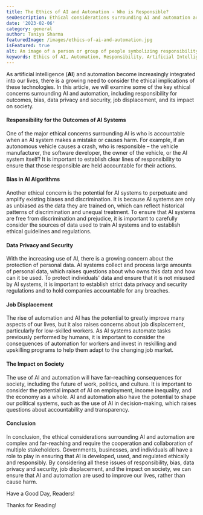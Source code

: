 ```yaml
---
title: The Ethics of AI and Automation - Who is Responsible?
seoDescription: Ethical considerations surrounding AI and automation are complex and far-reaching and require the cooperation and collaboration of multiple stakeholders.
date: '2023-02-06'
category: general
author: Taniya Sharma
featuredImage: /images/ethics-of-ai-and-automation.jpg
isFeatured: true
alt: An image of a person or group of people symbolizing responsibility in the field of AI and automation.
keywords: Ethics of AI, Automation, Responsibility, Artificial Intelligence, Technology, Automation Ethics, AI Ethics , Responsibility in AI and Automation, Ethics of AI and Automation
---
```


As artificial intelligence (**AI**) and automation become increasingly integrated into our lives, there is a growing need to consider the ethical implications of these technologies. In this article, we will examine some of the key ethical concerns surrounding AI and automation, including responsibility for outcomes, bias, data privacy and security, job displacement, and its impact on society.

#### Responsibility for the Outcomes of AI Systems

One of the major ethical concerns surrounding AI is who is accountable when an AI system makes a mistake or causes harm. For example, if an autonomous vehicle causes a crash, who is responsible – the vehicle manufacturer, the software developer, the owner of the vehicle, or the AI system itself? It is important to establish clear lines of responsibility to ensure that those responsible are held accountable for their actions.

#### Bias in AI Algorithms

Another ethical concern is the potential for AI systems to perpetuate and amplify existing biases and discrimination. It is because AI systems are only as unbiased as the data they are trained on, which can reflect historical patterns of discrimination and unequal treatment. To ensure that AI systems are free from discrimination and prejudice, it is important to carefully consider the sources of data used to train AI systems and to establish ethical guidelines and regulations.

#### Data Privacy and Security

With the increasing use of AI, there is a growing concern about the protection of personal data. AI systems collect and process large amounts of personal data, which raises questions about who owns this data and how can it be used. To protect individuals' data and ensure that it is not misused by AI systems, it is important to establish strict data privacy and security regulations and to hold companies accountable for any breaches.

#### Job Displacement

The rise of automation and AI has the potential to greatly improve many aspects of our lives, but it also raises concerns about job displacement, particularly for low-skilled workers. As AI systems automate tasks previously performed by humans, it is important to consider the consequences of automation for workers and invest in reskilling and upskilling programs to help them adapt to the changing job market.

#### The Impact on Society

The use of AI and automation will have far-reaching consequences for society, including the future of work, politics, and culture. It is important to consider the potential impact of AI on employment, income inequality, and the economy as a whole. AI and automation also have the potential to shape our political systems, such as the use of AI in decision-making, which raises questions about accountability and transparency.

#### Conclusion

In conclusion, the ethical considerations surrounding AI and automation are complex and far-reaching and require the cooperation and collaboration of multiple stakeholders. Governments, businesses, and individuals all have a role to play in ensuring that AI is developed, used, and regulated ethically and responsibly. By considering all these issues of responsibility, bias, data privacy and security, job displacement, and the impact on society, we can ensure that AI and automation are used to improve our lives, rather than cause harm.

Have a Good Day, Readers!

Thanks for Reading!
